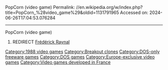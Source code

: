 PopCorn (video game)
Permalink: //en.wikipedia.org/w/index.php?title=PopCorn_%28video_game%29&oldid=1131791965
Accessed on: 2024-06-26T17:04:53.076284



------
PopCorn (video game)
#REDIRECT [[Frédérick Raynal]]

{{Rcat shell|
{{R to related topic}}
}}

[[Category:1988 video games]]
[[Category:Breakout clones]]
[[Category:DOS-only freeware games]]
[[Category:DOS games]]
[[Category:Europe-exclusive video games]]
[[Category:Video games developed in France]]